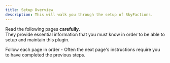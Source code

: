 ```yaml
---
title: Setup Overview
description: This will walk you through the setup of SkyFactions.
---
```


Read the following pages **carefully**.\
They provide essential information that you must know in order to be able to setup and maintain this plugin.

Follow each page in order - Often the next page's instructions require you to have completed the previous steps.